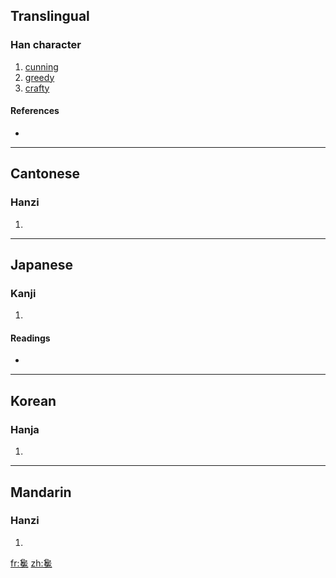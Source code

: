 ==Translingual==

===Han character===
{{Han char|rn=81|rad=比|as=13|sn=17|four=2721<sub>3</sub>|canj=弓口心心戈 (NRPPI)}}

# [[cunning]]
# [[greedy]]
# [[crafty]]

====References====
* {{Han ref|kx=0591.180|dkj=16767|dj=0983.220|hdz=10361.100|uh=6BDA|ud=27610|bh=C0D5|bd=49365}}

----

==Cantonese==

===Hanzi===
{{yue-hanzi|jyut=|y=chaam4}}

# {{defn|Cantonese|sort=比13}}

----

==Japanese==

===Kanji===
{{ja-kanji|grade=|rs=比13}}

# {{defn|Japanese|sort=比13}}

====Readings====
* {{ja-readings|on=[[さん]] (san), [[ぜん]] (zen), [[ざん]] (zan)|kun=[[うさぎ]] (usagi)}}

----

==Korean==

===Hanja===
{{ko-hanja|hangeul=참|eumhun=|rv=cham|mr=ch'am|y=cham}}

# {{defn|Korean|sort=比13}}

----

==Mandarin==

===Hanzi===
{{cmn-hanzi|pin=[[chán]] ([[chan2]])|wg=ch'an<sup>2</sup>}}

# {{defn|Mandarin|sort=比13}}

[[fr:毚]]
[[zh:毚]]